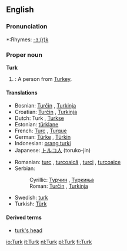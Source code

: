 {{see|turk|Türk}}
==English==

===Pronunciation===
*:Rhymes: [[Rhymes:English:-ɜː(r)k|-ɜː(r)k]]

===Proper noun===
'''Turk'''
# {{colloquial}}: A person from [[Turkey]].

====Translations====
{{top}}
*Bosnian: [[Turčin]] {{m}}, [[Turkinja]] {{f}}
*Croatian: [[Turčin]] {{m}}, [[Turkinja]] {{f}}
*Dutch: Turk {{m}}, [[Turkse]] {{f}}
*Estonian: [[türklane]]
*French: [[Turc]] {{m}}, [[Turque]] {{f}}
*German: [[Türke]] {{m}}, [[Türkin]] {{f}}
*Indonesian: [[orang turki]]
*Japanese: [[トルコ人]] (toruko-jin)
{{mid}}
*Romanian: [[turc]] {{m}}, [[turcoaică]] {{f}}, [[turci]] {{m}} {{p}}, [[turcoaice]] {{f}} {{p}}
*Serbian:
*:Cyrillic: [[Турчин]] {{m}}, [[Туркиња]] {{f}}
*:Roman: [[Turčin]] {{m}}, [[Turkinja]] {{f}}
*Swedish: [[turk]] {{c}}
*Turkish: [[Türk]]
{{bottom}}

====Derived terms====
* [[turk's head]]

[[io:Turk]]
[[it:Turk]]
[[nl:Turk]]
[[pl:Turk]]
[[fi:Turk]]